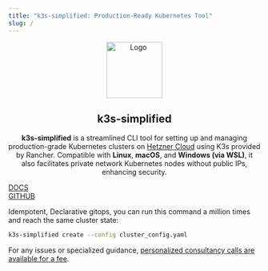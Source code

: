 ```yaml
---
title: "k3s-simplified: Production-Ready Kubernetes Tool"
slug: /
---
```


<p align="center">
  <a href="https://github.com/easystartup-io/k3s-simplified">
    <img src="https://github.com/easystartup-io/k3s-simplified/raw/main/docs/static/img/logo.png" alt="Logo" width="112" height="112"/>
  </a>
</p>

<h2 align="center">k3s-simplified</h2>

<p align="center">
  <strong>k3s-simplified</strong> is a streamlined CLI tool for setting up and managing production-grade Kubernetes clusters on <a href="https://hetzner.com" target="_blank">Hetzner Cloud</a> using K3s provided by Rancher. Compatible with <strong>Linux</strong>, <strong>macOS</strong>, and <strong>Windows (via WSL)</strong>, it also facilitates private network Kubernetes nodes without public IPs, enhancing security.
</p>

<p align="center">
<div class="container margin-bottom--lg">
  <div class="row">
    <div class="col col--3 col--offset-3">
      <div class="margin-top--lg"><a href="/docs" class="button button--outline button--primary" style={{fontSize: "x-large"}} >DOCS  </a></div>
    </div>
    <div class="col col--3 col--offset--3">
      <div class="margin-top--lg"><a href="https://github.com/easystartup-io/k3s-simplified" target="_blank" class="button button--outline button--secondary" style={{fontSize: "x-large"}} >GITHUB</a></div>
    </div>
  </div>
</div>
</p>

Idempotent, Declarative gitops, you can run this command a million times and reach the same cluster state:

```bash
k3s-simplified create --config cluster_config.yaml
```

For any issues or specialized guidance, [personalized consultancy calls are available for a fee](/docs/contact-me).